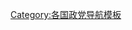 {{Navbox
| name   = 加拿大政党
| title  = {{flagicon|加拿大}} [[加拿大政党列表|加拿大联邦政党]]和议会党团
| bodyclass = hlist

| group1 = [[加拿大下議院|下議院]]（338）
| list1 =
* [[加拿大自由党]] (156)
* [[加拿大保守黨]] (121)
* [[魁人政團]] (32)
* [[新民主党 (加拿大)|新民主党]] (24)
* [[加拿大绿党]] (3)

| group2 = [[加拿大上議院|上議院]]（105）
| list2 =
* {{le|獨立上議員黨團|Independent Senators Group}} (44)
* [[加拿大保守黨|保守党]] (20)
* {{le|加拿大上議員黨團|Canadian Senators Group}} (13)
* {{le|進步上議院黨團|Progressive Senate Group}} (11)

| group3 = 其他注册联邦政党
| list3 =
* {{le|加拿大基督教传统党|Christian Heritage Party of Canada}}
* {{le|全国公民联盟|National Citizens Alliance}}
* {{le|北方联盟 (加拿大)|Alliance of the North|北方联盟}}
* {{le|进步加拿大党|Progressive Canadian Party}}
* [[加拿大自由意志党]]
* {{le|加拿大动物保护党|Animal Protection Party of Canada}}
* {{le|大麻党 (加拿大)|Marijuana Party (Canada)|大麻党}}
* [[加拿大共产党]]
* [[加拿大共产党（马列）]]
* {{le|犀牛党|Rhinoceros Party}}

| group4 = 已解散联邦政党
| list4 =
* [[加拿大聯盟]]
* [[加拿大進步保守黨]]
* [[加拿大改革黨]]
* {{le|加拿大社会信用党|Social Credit Party of Canada}}
* [[民主力量 (加拿大)|民主力量]]
* {{le|合作社联邦联合会|Co-operative Commonwealth Federation}}
* [[加拿大海盗党]]
* [[劳工-进步党]]

| below =
* [[加拿大政治]]
* [[Portal:政治|政治专题]]

}}<noinclude>
[[Category:加拿大政党| ]]
[[Category:各国政党导航模板]]
</noinclude>
